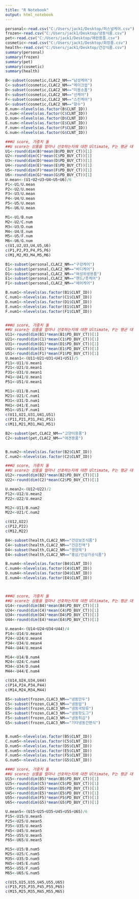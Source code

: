 ```yaml
---
title: "R Notebook"
output: html_notebook
---
```


```r
personal<-read.csv("C:/Users/jack1/Desktop/퍼스널케어.csv")
frozen<-read.csv("C:/Users/jack1/Desktop/냉동식품.csv")
pet<-read.csv("C:/Users/jack1/Desktop/애완용품.csv")
cosmetic<-read.csv("C:/Users/jack1/Desktop/화장품.csv")
health<-read.csv("C:/Users/jack1/Desktop/건강식품.csv")
summary(personal)
summary(frozen)
summary(pet)
summary(cosmetic)
summary(health)

```






```r
B<-subset(cosmetic,CLAC2_NM=="남성케어")
C<-subset(cosmetic,CLAC2_NM=="메이크업")
D<-subset(cosmetic,CLAC2_NM=="미용소품")
E<-subset(cosmetic,CLAC2_NM=="선케어")
F<-subset(cosmetic,CLAC2_NM=="스킨케어")
G<-subset(cosmetic,CLAC2_NM=="향수")
B.num<-nlevels(as.factor(B$CLNT_ID))
C.num<-nlevels(as.factor(C$CLNT_ID))
D.num<-nlevels(as.factor(D$CLNT_ID))
E.num<-nlevels(as.factor(E$CLNT_ID))
F.num<-nlevels(as.factor(F$CLNT_ID))
G.num<-nlevels(as.factor(G$CLNT_ID))

###U score, 가중치 둘
##U score는 상품을 얼마나 선호하는지에 대한 Ultimate, P는 평균 대
U1<-round(dim(B)*mean(B$PD_BUY_CT))[1]
U2<-round(dim(C)*mean(C$PD_BUY_CT))[1]
U3<-round(dim(D)*mean(D$PD_BUY_CT))[1]
U4<-round(dim(E)*mean(E$PD_BUY_CT))[1]
U5<-round(dim(F)*mean(F$PD_BUY_CT))[1]
U6<-round(dim(G)*mean(G$PD_BUY_CT))[1]
U.mean<-(U1+U2+U3+U4+U5+U6)/6
P1<-U1/U.mean
P2<-U2/U.mean
P3<-U3/U.mean
P4<-U4/U.mean
P5<-U5/U.mean
P6<-U6/U.mean

M1<-U1/B.num
M2<-U2/C.num
M3<-U3/D.num
M4<-U4/E.num
M5<-U5/F.num
M6<-U6/G.num
c(U1,U2,U3,U4,U5,U6)
c(P1,P2,P3,P4,P5,P6)
c(M1,M2,M3,M4,M5,M6)

```



```r
B1<-subset(personal,CLAC2_NM=="구강케어")
C1<-subset(personal,CLAC2_NM=="바디케어")
D1<-subset(personal,CLAC2_NM=="여성위생용품")
E1<-subset(personal,CLAC2_NM=="핸드/풋케어")
F1<-subset(personal,CLAC2_NM=="헤어케어")

B.num1<-nlevels(as.factor(B1$CLNT_ID))
C.num1<-nlevels(as.factor(C1$CLNT_ID))
D.num1<-nlevels(as.factor(D1$CLNT_ID))
E.num1<-nlevels(as.factor(E1$CLNT_ID))
F.num1<-nlevels(as.factor(F1$CLNT_ID))


###U score, 가중치 둘
##U score는 상품을 얼마나 선호하는지에 대한 Ultimate, P는 평균 대
U11<-round(dim(B1)*mean(B1$PD_BUY_CT))[1]
U21<-round(dim(C1)*mean(C1$PD_BUY_CT))[1]
U31<-round(dim(D1)*mean(D1$PD_BUY_CT))[1]
U41<-round(dim(E1)*mean(E1$PD_BUY_CT))[1]
U51<-round(dim(F1)*mean(F1$PD_BUY_CT))[1]
U.mean1<-(U11+U21+U31+U41+U51)/5
P11<-U11/U.mean1
P21<-U21/U.mean1
P31<-U31/U.mean1
P41<-U41/U.mean1
P51<-U51/U.mean1

M11<-U11/B.num1
M21<-U21/C.num1
M31<-U31/D.num1
M41<-U41/E.num1
M51<-U51/F.num1
c(U11,U21,U31,U41,U51)
c(P11,P21,P31,P41,P51)
c(M11,M21,M31,M41,M51)
```



```r
B2<-subset(pet,CLAC2_NM=="고양이용품")
C2<-subset(pet,CLAC2_NM=="애견용품")


B.num2<-nlevels(as.factor(B2$CLNT_ID))
C.num2<-nlevels(as.factor(C2$CLNT_ID))

###U score, 가중치 둘
##U score는 상품을 얼마나 선호하는지에 대한 Ultimate, P는 평균 대
U12<-round(dim(B2)*mean(B2$PD_BUY_CT))[1]
U22<-round(dim(C2)*mean(C2$PD_BUY_CT))[1]

U.mean2<-(U12+U22)/2
P12<-U12/U.mean2
P22<-U22/U.mean2

M12<-U11/B.num2
M22<-U21/C.num2

c(U12,U22)
c(P12,P22)
c(M12,M22)
```


```r
B4<-subset(health,CLAC2_NM=="건강보조식품")
C4<-subset(health,CLAC2_NM=="건강진액")
D4<-subset(health,CLAC2_NM=="영양제")
E4<-subset(health,CLAC2_NM=="홍삼/인삼가공식품")

B.num4<-nlevels(as.factor(B4$CLNT_ID))
C.num4<-nlevels(as.factor(C4$CLNT_ID))
D.num4<-nlevels(as.factor(D4$CLNT_ID))
E.num4<-nlevels(as.factor(E4$CLNT_ID))



###U score, 가중치 둘
##U score는 상품을 얼마나 선호하는지에 대한 Ultimate, P는 평균 대
U14<-round(dim(B4)*mean(B4$PD_BUY_CT))[1]
U24<-round(dim(C4)*mean(C4$PD_BUY_CT))[1]
U34<-round(dim(D4)*mean(D4$PD_BUY_CT))[1]
U44<-round(dim(E4)*mean(E4$PD_BUY_CT))[1]

U.mean4<-(U14+U24+U34+U44)/4
P14<-U14/U.mean4
P24<-U24/U.mean4
P34<-U34/U.mean4
P44<-U44/U.mean4

M14<-U14/B.num4
M24<-U24/C.num4
M34<-U34/D.num4
M44<-U44/E.num4

c(U14,U24,U34,U44)
c(P14,P24,P34,P44)
c(M14,M24,M34,M44)
```


```r
B5<-subset(frozen,CLAC3_NM=="냉동만두")
C5<-subset(frozen,CLAC3_NM=="냉동밥")
D5<-subset(frozen,CLAC3_NM=="냉동국탕류")
E5<-subset(frozen,CLAC3_NM=="냉동핫도그")
F5<-subset(frozen,CLAC3_NM=="냉동튀김")
G5<-subset(frozen,CLAC3_NM=="기타냉동간편식")


B.num5<-nlevels(as.factor(B5$CLNT_ID))
C.num5<-nlevels(as.factor(C5$CLNT_ID))
D.num5<-nlevels(as.factor(D5$CLNT_ID))
E.num5<-nlevels(as.factor(E5$CLNT_ID))
F.num5<-nlevels(as.factor(F5$CLNT_ID))
G.num5<-nlevels(as.factor(G5$CLNT_ID))

###U score, 가중치 둘
##U score는 상품을 얼마나 선호하는지에 대한 Ultimate, P는 평균 대
U15<-round(dim(B5)*mean(B5$PD_BUY_CT))[1]
U25<-round(dim(C5)*mean(C5$PD_BUY_CT))[1]
U35<-round(dim(D5)*mean(D5$PD_BUY_CT))[1]
U45<-round(dim(E5)*mean(E5$PD_BUY_CT))[1]
U55<-round(dim(F5)*mean(F5$PD_BUY_CT))[1]
U65<-round(dim(G5)*mean(G5$PD_BUY_CT))[1]

U.mean5<-(U15+U25+U35+U45+U55+U65)/6
P15<-U15/U.mean5
P25<-U25/U.mean5
P35<-U35/U.mean5
P45<-U45/U.mean5
P55<-U55/U.mean5
P65<-U65/U.mean5

M15<-U15/B.num5
M25<-U25/C.num5
M35<-U35/D.num5
M45<-U45/E.num5
M55<-U55/F.num5
M65<-U65/G.num5

c(U15,U25,U35,U45,U55,U65)
c(P15,P25,P35,P45,P55,P65)
c(M15,M25,M35,M45,M55,M65)
```


















